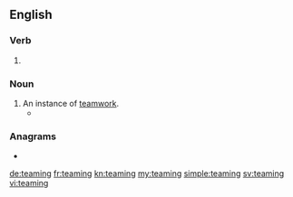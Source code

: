 ==English==

===Verb===
{{head|en|present participle}}

# {{present participle of|team|lang=en|nocat=1}}

===Noun===
{{en-noun}}

# An instance of [[teamwork]].
#* {{quote-text|year=1983|author=Frank Northen Magill|title=Magill's American film guide|volume=1|page=647|passage=The father-son byplay is occasionally overdone and tedious, but there is a genuine warmth in both the Oland-Luke and the Toler-Sen Yung '''teamings'''.}}

===Anagrams===
* {{l|en|mintage}}

[[de:teaming]]
[[fr:teaming]]
[[kn:teaming]]
[[my:teaming]]
[[simple:teaming]]
[[sv:teaming]]
[[vi:teaming]]